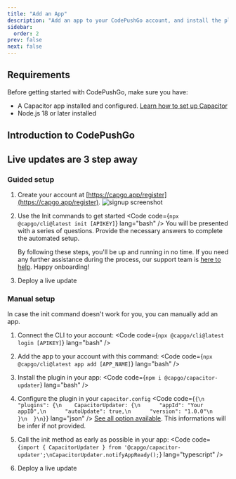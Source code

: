 ```yaml
---
title: "Add an App"
description: "Add an app to your CodePushGo account, and install the plugin in your app"
sidebar:
  order: 2
prev: false
next: false
---
```



## Requirements

Before getting started with CodePushGo, make sure you have:
- A Capacitor app installed and configured. [Learn how to set up Capacitor](https://capacitorjs.com/docs/getting-started/)
- Node.js 18 or later installed

## Introduction to CodePushGo
<YouTube id="NzXXKoyhTIo" title="Capgo in 15 min" />

## Live updates are 3 step away


### Guided setup

<Steps>

1. Create your account at [https://capgo.app/register](https://capgo.app/register).
![signup screenshot](/signup.webp "signup screenshot")

2. Use the Init commands to get started <Code code={`npx @capgo/cli@latest init [APIKEY]`} lang="bash" /> You will be presented with a series of questions. Provide the necessary answers to complete the automated setup.<Aside type="tip">By following these steps, you'll be up and running in no time. If you need any further assistance during the process, our support team is [here to help](mailto:support@capgo.app). Happy onboarding!</Aside>

3. Deploy a live update <LinkCard href="/docs/getting-started/deploy/" title="Deploy a live update" description="Learn how to deploy a live update to your app" />

</Steps>

### Manual setup

In case the init command doesn't work for you, you can manually add an app.

<Steps>

1. Connect the CLI to your account: <Code code={`npx @capgo/cli@latest login [APIKEY]`} lang="bash" />

2. Add the app to your account with this command: <Code code={`npx @capgo/cli@latest app add [APP_NAME]`} lang="bash" />

3. Install the plugin in your app: <Code code={`npm i @capgo/capacitor-updater`} lang="bash" />

4. Configure the plugin in your `capacitor.config` <Code code={`{\n  "plugins": {\n    CapacitorUpdater: {\n      "appId": "Your appID",\n      "autoUpdate": true,\n      "version": "1.0.0"\n    }\n  }\n}`} lang="json" />
  [See all option available](/docs/plugin/settings/). This informations will be infer if not provided.

5. Call the init method as early as possible in your app: <Code code={`import { CapacitorUpdater } from '@capgo/capacitor-updater';\nCapacitorUpdater.notifyAppReady();`} lang="typescript" />

6. Deploy a live update <LinkCard href="/docs/getting-started/deploy/" title="Deploy a live update" description="Learn how to deploy a live update to your app" />

</Steps>
